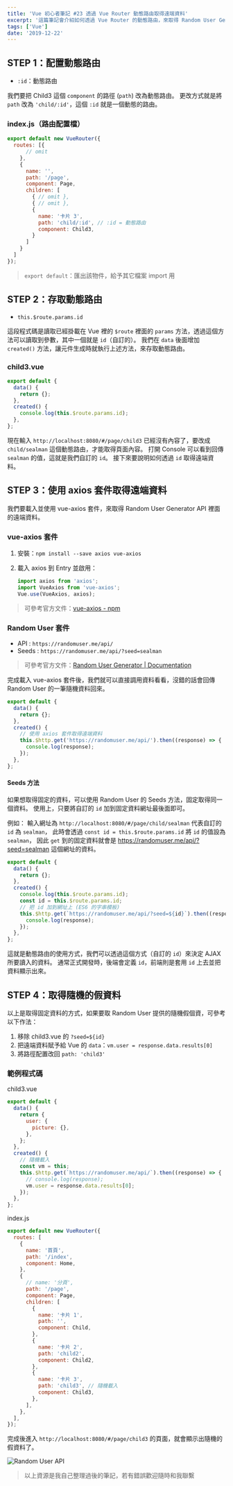 ```yaml
---
title: 'Vue 初心者筆記 #23 透過 Vue Router 動態路由取得遠端資料'
excerpt: '這篇筆記會介紹如何透過 Vue Router 的動態路由，來取得 Random User Generator API 的遠端資料。通常我們會用這個方式決定 AJAX 所要讀入的資料 (ID)，來切換頁面的顯示結果。除了取得固定資料外，文章內也有介紹如何取得 Random User 隨機資料。'
tags: ['Vue']
date: '2019-12-22'
---
```


## STEP 1：配置動態路由

- `:id`：動態路由

我們要把 Child3 這個 `component` 的路徑 (`path`) 改為動態路由。
更改方式就是將 `path` 改為 `'child/:id'`，這個 `:id` 就是一個動態的路由。

### index.js（路由配置檔）

```javascript
export default new VueRouter({
  routes: [{
      // omit
    },
    {
      name: '',
      path: '/page',
      component: Page,
      children: [
        { // omit },
        { // omit },
        {
          name: '卡片 3',
          path: 'child/:id', // :id = 動態路由
          component: Child3,
        }
      ]
    }
  ]
});
```

> `export default`：匯出該物件，給予其它檔案 import 用

## STEP 2：存取動態路由

- `this.$route.params.id`

這段程式碼是讀取已經掛載在 Vue 裡的 `$route` 裡面的 `params` 方法，透過這個方法可以讀取到參數，其中一個就是 `id`（自訂的）。
我們在 `data` 後面增加 `created()` 方法，讓元件生成時就執行上述方法，來存取動態路由。

### child3.vue

```javascript
export default {
  data() {
    return {};
  },
  created() {
    console.log(this.$route.params.id);
  },
};
```

現在輸入 `http://localhost:8080/#/page/child3` 已經沒有內容了，要改成 `child/sealman` 這個動態路由，才能取得頁面內容。
打開 Console 可以看到回傳 `sealman` 的值，這就是我們自訂的 `id`。
接下來要說明如何透過 `id` 取得遠端資料。

## STEP 3：使用 axios 套件取得遠端資料

我們要載入並使用 vue-axios 套件，來取得 Random User Generator API 裡面的遠端資料。

### vue-axios 套件

1. 安裝：`npm install --save axios vue-axios`
2. 載入 axios 到 Entry 並啟用：

   ```javascript
   import axios from 'axios';
   import VueAxios from 'vue-axios';
   Vue.use(VueAxios, axios);
   ```

> 可參考官方文件：[vue-axios - npm](https://www.npmjs.com/package/vue-axios)

### Random User 套件

- API : `https://randomuser.me/api/`
- Seeds : `https://randomuser.me/api/?seed=sealman`

> 可參考官方文件：[Random User Generator | Documentation](https://randomuser.me/documentation)

完成載入 vue-axios 套件後，我們就可以直接調用資料看看，沒錯的話會回傳 Random User 的一筆隨機資料回來。

```javascript
export default {
  data() {
    return {};
  },
  created() {
    // 使用 axios 套件取得遠端資料
    this.$http.get('https://randomuser.me/api/').then((response) => {
      console.log(response);
    });
  },
};
```

#### Seeds 方法

如果想取得固定的資料，可以使用 Random User 的 Seeds 方法，固定取得同一個資料。
使用上，只要將自訂的 `id` 加到固定資料網址最後面即可。

例如：
輸入網址為 `http://localhost:8080/#/page/child/sealman` 代表自訂的 `id` 為 `sealman`，
此時會透過 `const id = this.$route.params.id` 將 `id` 的值設為 `sealman`，
因此 `get` 到的固定資料就會是 <https://randomuser.me/api/?seed=sealman> 這個網址的資料。

```javascript
export default {
  data() {
    return {};
  },
  created() {
    console.log(this.$route.params.id);
    const id = this.$route.params.id;
    // 把 id 加到網址上 (ES6 的字串模板)
    this.$http.get(`https://randomuser.me/api/?seed=${id}`).then((response) => {
      console.log(response);
    });
  },
};
```

這就是動態路由的使用方式，我們可以透過這個方式（自訂的 `id`）來決定 AJAX 所要讀入的資料。
通常正式開發時，後端會定義 `id`，前端則是套用 `id` 上去並把資料顯示出來。

## STEP 4：取得隨機的假資料

以上是取得固定資料的方式，如果要取 Random User 提供的隨機假個資，可參考以下作法：

1. 移除 child3.vue 的 `?seed=${id}`
2. 把遠端資料賦予給 Vue 的 `data`：`vm.user = response.data.results[0]`
3. 將路徑配置改回 `path: 'child3'`

### 範例程式碼

child3.vue

```javascript
export default {
  data() {
    return {
      user: {
        picture: {},
      },
    };
  },
  created() {
    // 隨機載入
    const vm = this;
    this.$http.get(`https://randomuser.me/api/`).then((response) => {
      // console.log(response);
      vm.user = response.data.results[0];
    });
  },
};
```

index.js

```javascript
export default new VueRouter({
  routes: [
    {
      name: '首頁',
      path: '/index',
      component: Home,
    },
    {
      // name: '分頁',
      path: '/page',
      component: Page,
      children: [
        {
          name: '卡片 1',
          path: '',
          component: Child,
        },
        {
          name: '卡片 2',
          path: 'child2',
          component: Child2,
        },
        {
          name: '卡片 3',
          path: 'child3', // 隨機載入
          component: Child3,
        },
      ],
    },
  ],
});
```

完成後進入 `http://localhost:8080/#/page/child3` 的頁面，就會顯示出隨機的假資料了。

![Random User API](https://i.imgur.com/IDM4FZH.png)

> 以上資源是我自己整理過後的筆記，若有錯誤歡迎隨時和我聯繫
